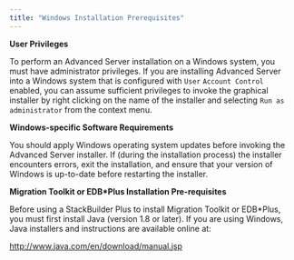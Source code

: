 ---
title: "Windows Installation Prerequisites"
---

<div id="windows_installation_prerequisites" class="registered_link"></div>

**User Privileges**

To perform an Advanced Server installation on a Windows system, you must have administrator privileges. If you are installing Advanced Server into a Windows system that is configured with `User` `Account Control` enabled, you can assume sufficient privileges to invoke the graphical installer by right clicking on the name of the installer and selecting `Run as administrator` from the context menu.

**Windows-specific Software Requirements**

You should apply Windows operating system updates before invoking the Advanced Server installer. If (during the installation process) the installer encounters errors, exit the installation, and ensure that your version of Windows is up-to-date before restarting the installer.

**Migration Toolkit or EDB\*Plus Installation Pre-requisites**

Before using a StackBuilder Plus to install Migration Toolkit or EDB*Plus, you must first install Java (version 1.8 or later). If you are using Windows, Java installers and instructions are available online at:

http://www.java.com/en/download/manual.jsp